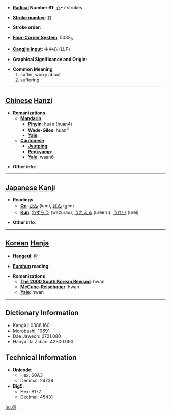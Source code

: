 * '''[[Wiktionary:Chinese radical index| Radical]] Number 61''': [[Wiktionary:Chinese radical index 心|心]]+7 strokes

* '''[[Wiktionary:Chinese total strokes index|Stroke number]]''': [[Wiktionary:Chinese total strokes index 11|11]]

* '''Stroke order''': 

* '''[[Wiktionary:Chinese four corner index|Four-Corner System]]''': 5033<sub>6</sub>

* '''[[Wiktionary:Chinese Cangjie index|Cangjie input]]''': 中中心 (LLP)

* '''Graphical Significance and Origin''': 

* '''Common Meaning'''
*#suffer, worry about
*# suffering


----

== [[Chinese]] [[Hanzi]] ==

* '''Romanizations'''
** '''[[Mandarin]]'''
*** '''[[Pinyin]]''': huàn (huan4)
*** '''[[Wade-Giles]]''': huan<sup>4</sup>
*** '''[[Yale]]''': 
** '''[[Cantonese]]'''
*** '''[[Jyutping]]''':
*** '''[[Penkyamp]]''': 
*** '''[[Yale]]''': waan6

* '''Other info''': 

----

== [[Japanese]] [[Kanji]] ==

* '''Readings'''
** '''[[On]]''': [[かん]] (kan), [[げん]] (gen)
** '''[[Kun]]''': [[わずらう]] (wazurau), [[うれえる]] (ureeru), [[うれい]] (urei)

* '''Other info''':  

----

== [[Korean]] [[Hanja]] ==

* '''[[Hangeul]]''': 환

* '''[[Eumhun]] reading''': 

* '''Romanizations'''
** '''[[The 2000 South Korean Revised Romanization|The 2000 South Korean Revised]]''': hwan
** '''[[McCune-Reischauer]]''': hwan
** '''[[Yale]]''': hwan

----

== Dictionary Information ==

* KangXi: 0388.160
* Morobashi: 10691
* Dae Jaweon: 0721.080
* Hanyu Da Zidian: 42300.090

== Technical Information ==

* '''Unicode''':
** Hex: 60A3
** Decimal: 24739
* '''Big5''':
** Hex: B177
** Decimal: 45431

[[hu:患]]